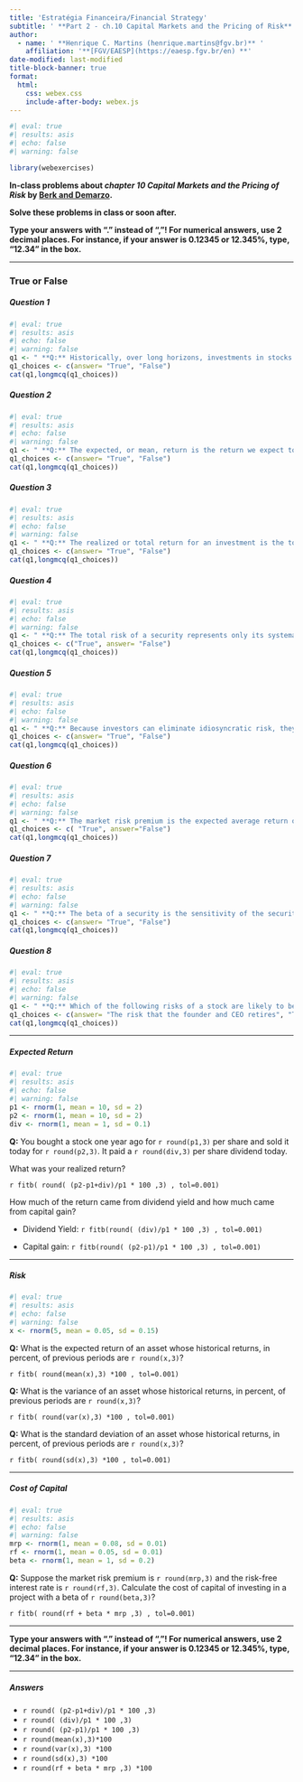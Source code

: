 ```yaml
---
title: 'Estratégia Financeira/Financial Strategy'
subtitle: ' **Part 2 - ch.10 Capital Markets and the Pricing of Risk** '
author:
  - name: ' **Henrique C. Martins (henrique.martins@fgv.br)** '
    affiliation: '**[FGV/EAESP](https://eaesp.fgv.br/en) **'
date-modified: last-modified
title-block-banner: true
format:
  html:
    css: webex.css
    include-after-body: webex.js
---
```


```r
#| eval: true
#| results: asis
#| echo: false
#| warning: false

library(webexercises)

```


**In-class problems about *chapter 10 Capital Markets and the Pricing of Risk* by [Berk and Demarzo](https://www.amazon.com.br/Corporate-Finance-Global-Jonathan-Berk/dp/1292304154). **


**Solve these problems in class or soon after.**



::: {.callout-important}
**Type your answers with "." instead of ","! For numerical answers, use 2 decimal places. For instance, if your answer is 0.12345 or 12.345%, type, "12.34" in the box.**
:::




___



### True or False

##### Question 1

```r
#| eval: true
#| results: asis
#| echo: false
#| warning: false
q1 <- " **Q:** Historically, over long horizons, investments in stocks have outperformed investments in bonds."
q1_choices <- c(answer= "True", "False")
cat(q1,longmcq(q1_choices))
```

##### Question 2

```r
#| eval: true
#| results: asis
#| echo: false
#| warning: false
q1 <- " **Q:** The expected, or mean, return is the return we expect to earn on average."
q1_choices <- c(answer= "True", "False")
cat(q1,longmcq(q1_choices))
```

##### Question 3

```r
#| eval: true
#| results: asis
#| echo: false
#| warning: false
q1 <- " **Q:** The realized or total return for an investment is the total of the dividend yield and the capital gain rate."
q1_choices <- c(answer= "True", "False")
cat(q1,longmcq(q1_choices))
```

##### Question 4

```r
#| eval: true
#| results: asis
#| echo: false
#| warning: false
q1 <- " **Q:** The total risk of a security represents only its systematic risk."
q1_choices <- c("True", answer= "False")
cat(q1,longmcq(q1_choices))
```

##### Question 5

```r
#| eval: true
#| results: asis
#| echo: false
#| warning: false
q1 <- " **Q:** Because investors can eliminate idiosyncratic risk, they do not require a risk premium for taking it on."
q1_choices <- c(answer= "True", "False")
cat(q1,longmcq(q1_choices))
```

##### Question 6

```r
#| eval: true
#| results: asis
#| echo: false
#| warning: false
q1 <- " **Q:** The market risk premium is the expected average return of the market portfolio."
q1_choices <- c( "True", answer="False")
cat(q1,longmcq(q1_choices))
```

##### Question 7

```r
#| eval: true
#| results: asis
#| echo: false
#| warning: false
q1 <- " **Q:** The beta of a security is the sensitivity of the security’s return to the return of the overall market."
q1_choices <- c(answer= "True", "False")
cat(q1,longmcq(q1_choices))
```


##### Question 8

```r
#| eval: true
#| results: asis
#| echo: false
#| warning: false
q1 <- " **Q:** Which of the following risks of a stock are likely to be firm-specific, diversifiable risks, and which are likely to be systematic risks? Which risks will affect the risk premium that investors will demand? (**More than one alternative might be correct.**)"
q1_choices <- c(answer= "The risk that the founder and CEO retires", "The risk that oil prices rise, increasing production costs", answer= "The risk that a product design is faulty and the product must be recalled", "The risk that the economy slows, reducing demand for the firm’s products.")
cat(q1,longmcq(q1_choices))
```



___

##### Expected Return 

```r
#| eval: true
#| results: asis
#| echo: false
#| warning: false
p1 <- rnorm(1, mean = 10, sd = 2)
p2 <- rnorm(1, mean = 10, sd = 2)
div <- rnorm(1, mean = 1, sd = 0.1)
```

**Q:** You bought a stock one year ago for `r round(p1,3)` per share and sold it today for `r round(p2,3)`. It paid a `r round(div,3)` per share dividend today.

What was your realized return?

`r fitb( round( (p2-p1+div)/p1 * 100 ,3) , tol=0.001)`

How much of the return came from dividend yield and how much came from capital gain?

- Dividend Yield: `r fitb(round( (div)/p1 * 100 ,3) , tol=0.001)`

- Capital gain: `r fitb(round( (p2-p1)/p1 * 100 ,3) , tol=0.001)`









___



##### Risk

```r
#| eval: true
#| results: asis
#| echo: false
#| warning: false
x <- rnorm(5, mean = 0.05, sd = 0.15)
```

**Q:** What is the expected return of an asset whose historical returns, in percent, of previous periods are `r round(x,3)`? 

`r fitb( round(mean(x),3) *100 , tol=0.001)`

**Q:** What is the variance of an asset whose historical returns, in percent, of previous periods are `r round(x,3)`? 

`r fitb( round(var(x),3) *100 , tol=0.001)`

**Q:** What is the standard deviation of an asset whose historical returns, in percent, of previous periods are `r round(x,3)`? 

`r fitb( round(sd(x),3) *100 , tol=0.001)`










___


##### Cost of Capital

```r
#| eval: true
#| results: asis
#| echo: false
#| warning: false
mrp <- rnorm(1, mean = 0.08, sd = 0.01)
rf <- rnorm(1, mean = 0.05, sd = 0.01)
beta <- rnorm(1, mean = 1, sd = 0.2)
```

**Q:** Suppose the market risk premium is `r round(mrp,3)` and the risk-free interest rate is `r round(rf,3)`. Calculate the cost of capital of investing in a project with a beta of `r round(beta,3)`? 

`r fitb( round(rf + beta * mrp ,3) , tol=0.001)`







___

::: {.callout-important}
**Type your answers with "." instead of ","! For numerical answers, use 2 decimal places. For instance, if your answer is 0.12345 or 12.345%, type, "12.34" in the box.**
:::





___

##### Answers 

- `r round( (p2-p1+div)/p1 * 100 ,3)`
- `r round( (div)/p1 * 100 ,3)`
- `r round( (p2-p1)/p1 * 100 ,3)`
- `r round(mean(x),3)*100 `
- `r round(var(x),3) *100`
- `r round(sd(x),3) *100`
- `r round(rf + beta * mrp ,3) *100`


